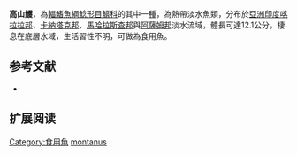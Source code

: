 {{Speciesbox
| name = 高山鱯
| image = 
| image_width = 250px
| image_caption = 
| status = LC
| status_system = IUCN3.1
| genus = Mystus
| species = montanus
| authority = [[Jerdon|Jerdon]], 1849
| synonyms = *''Bagrus montanus '',Jerdon, 1849 
*''Macrones montanus '',Jerdon, 1849 
}}
'''高山鱯'''，為[[輻鰭魚綱|輻鰭魚綱]][[鯰形目|鯰形目]][[鱨科|鱨科]]的其中一[[種|種]]，為熱帶淡水魚類，分布於[[亞洲|亞洲]][[印度|印度]][[喀拉拉邦|喀拉拉邦]]、[[卡納塔克邦|卡納塔克邦]]、[[馬哈拉斯查邦|馬哈拉斯查邦]]與[[阿薩姆邦|阿薩姆邦]]淡水流域，體長可達12.1公分，棲息在底層水域，生活習性不明，可做為食用魚。

==参考文献==
*{{FishBase_species|genus=Mystus|species=montanus|year=2015|month=4}}

== 扩展阅读 ==
{{refbegin}}
{{wikispecies-inline|Mystus montanus|高山鱯}}
{{refend}}
{{Taxonbar|from=Q645305}}

[[Category:食用魚|Category:食用魚]]
[[Category:鱯屬|montanus]]